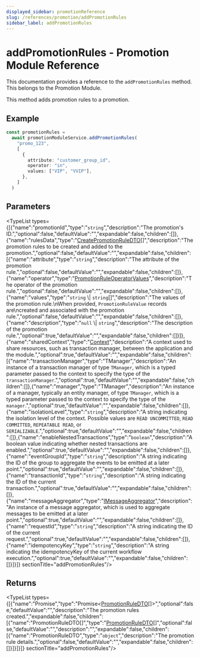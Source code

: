 ```yaml
---
displayed_sidebar: promotionReference
slug: /references/promotion/addPromotionRules
sidebar_label: addPromotionRules
---
```



# addPromotionRules - Promotion Module Reference

This documentation provides a reference to the `addPromotionRules` method. This belongs to the Promotion Module.

This method adds promotion rules to a promotion.

## Example

```ts
const promotionRules =
  await promotionModuleService.addPromotionRules(
    "promo_123",
    [
      {
        attribute: "customer_group_id",
        operator: "in",
        values: ["VIP", "VVIP"],
      },
    ]
  )
```

## Parameters

<TypeList types={[{"name":"promotionId","type":"`string`","description":"The promotion's ID.","optional":false,"defaultValue":"","expandable":false,"children":[]},{"name":"rulesData","type":"[CreatePromotionRuleDTO](../../interfaces/promotion.CreatePromotionRuleDTO.mdx)[]","description":"The promotion rules to be created and added to the promotion.","optional":false,"defaultValue":"","expandable":false,"children":[{"name":"attribute","type":"`string`","description":"The attribute of the promotion rule.","optional":false,"defaultValue":"","expandable":false,"children":[]},{"name":"operator","type":"[PromotionRuleOperatorValues](../../interfaces/promotion.PromotionRuleOperatorValues.mdx)","description":"The operator of the promotion rule.","optional":false,"defaultValue":"","expandable":false,"children":[]},{"name":"values","type":"`string` \\| `string`[]","description":"The values of the promotion rule.\nWhen provided, `PromotionRuleValue` records are\ncreated and associated with the promotion rule.","optional":false,"defaultValue":"","expandable":false,"children":[]},{"name":"description","type":"`null` \\| `string`","description":"The description of the promotion rule.","optional":true,"defaultValue":"","expandable":false,"children":[]}]},{"name":"sharedContext","type":"[Context](../../interfaces/promotion.Context.mdx)","description":"A context used to share resources, such as transaction manager, between the application and the module.","optional":true,"defaultValue":"","expandable":false,"children":[{"name":"transactionManager","type":"TManager","description":"An instance of a transaction manager of type `TManager`, which is a typed parameter passed to the context to specify the type of the `transactionManager`.","optional":true,"defaultValue":"","expandable":false,"children":[]},{"name":"manager","type":"TManager","description":"An instance of a manager, typically an entity manager, of type `TManager`, which is a typed parameter passed to the context to specify the type of the `manager`.","optional":true,"defaultValue":"","expandable":false,"children":[]},{"name":"isolationLevel","type":"`string`","description":"A string indicating the isolation level of the context. Possible values are `READ UNCOMMITTED`, `READ COMMITTED`, `REPEATABLE READ`, or `SERIALIZABLE`.","optional":true,"defaultValue":"","expandable":false,"children":[]},{"name":"enableNestedTransactions","type":"`boolean`","description":"A boolean value indicating whether nested transactions are enabled.","optional":true,"defaultValue":"","expandable":false,"children":[]},{"name":"eventGroupId","type":"`string`","description":"A string indicating the ID of the group to aggregate the events to be emitted at a later point.","optional":true,"defaultValue":"","expandable":false,"children":[]},{"name":"transactionId","type":"`string`","description":"A string indicating the ID of the current transaction.","optional":true,"defaultValue":"","expandable":false,"children":[]},{"name":"messageAggregator","type":"[IMessageAggregator](../../interfaces/promotion.IMessageAggregator.mdx)","description":"An instance of a message aggregator, which is used to aggregate messages to be emitted at a later point.","optional":true,"defaultValue":"","expandable":false,"children":[]},{"name":"requestId","type":"`string`","description":"A string indicating the ID of the current request.","optional":true,"defaultValue":"","expandable":false,"children":[]},{"name":"idempotencyKey","type":"`string`","description":"A string indicating the idempotencyKey of the current workflow execution.","optional":true,"defaultValue":"","expandable":false,"children":[]}]}]}  sectionTitle="addPromotionRules"/>

## Returns

<TypeList types={[{"name":"Promise","type":"Promise&#60;[PromotionRuleDTO](../../interfaces/promotion.PromotionRuleDTO.mdx)[]&#62;","optional":false,"defaultValue":"","description":"The promotion rules created.","expandable":false,"children":[{"name":"PromotionRuleDTO[]","type":"[PromotionRuleDTO](../../interfaces/promotion.PromotionRuleDTO.mdx)[]","optional":false,"defaultValue":"","description":"","expandable":false,"children":[{"name":"PromotionRuleDTO","type":"`object`","description":"The promotion rule details.","optional":false,"defaultValue":"","expandable":false,"children":[]}]}]}]}  sectionTitle="addPromotionRules"/>
